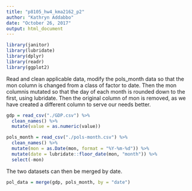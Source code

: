 ```yaml
---
title: "p8105_hw4_kma2162_p2"
author: "Kathryn Addabbo"
date: "October 26, 2017"
output: html_document
---
```


```r
library(janitor)
library(lubridate)
library(dplyr)
library(readr)
library(ggplot2)
```


Read and clean applicable data, modify the pols_month data so that the mon column is changed from a class of factor to date. Then the mon columnis mutated so that the day of each month is rounded down to the first, using lubridate. Then the original column of mon is removed, as we have created a different column to serve our needs better. 

```r
gdp = read_csv("./GDP.csv") %>%
  clean_names() %>%
  mutate(value = as.numeric(value))

pols_month = read_csv("./pols-month.csv") %>%
  clean_names() %>%
  mutate(mon = as.Date(mon, format = "%Y-%m-%d")) %>%
  mutate(date = lubridate::floor_date(mon, "month")) %>%
  select(-mon)
```

The two datasets can then be merged by date. 

```r

pol_data = merge(gdp, pols_month, by = "date")
```

